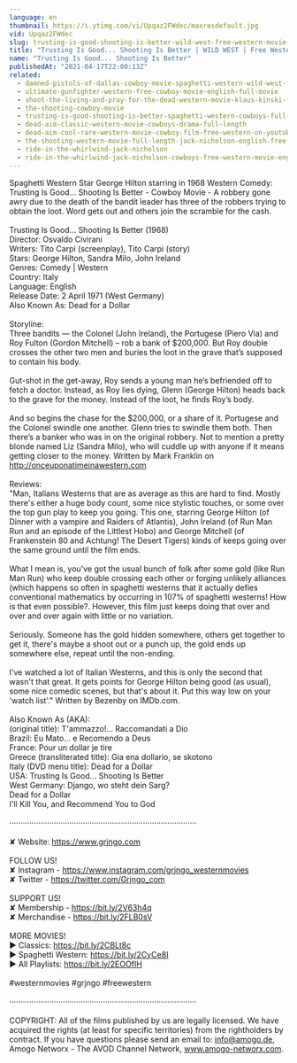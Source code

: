 ```yaml
---
language: en
thumbnail: https://i.ytimg.com/vi/Upqaz2FWdec/maxresdefault.jpg
vid: Upqaz2FWdec
slug: trusting-is-good-shooting-is-better-wild-west-free-western-movie-cowboys-english
title: "Trusting Is Good... Shooting Is Better | WILD WEST | Free Western Movie | Cowboys | English"
name: "Trusting Is Good... Shooting Is Better"
publishedAt: "2021-04-17T22:00:13Z"
related:
  - damned-pistols-of-dallas-cowboy-movie-spaghetti-western-wild-west-free-full-western-movie
  - ultimate-gunfighter-western-free-cowboy-movie-english-full-movie
  - shoot-the-living-and-pray-for-the-dead-western-movie-klaus-kinski-full-movie
  - the-shooting-cowboy-movie
  - trusting-is-good-shooting-is-better-spaghetti-western-cowboys-full-western
  - dead-aim-classic-western-movie-cowboys-drama-full-length
  - dead-aim-cool-rare-western-movie-cowboy-film-free-western-on-youtube-english
  - the-shooting-western-movie-full-length-jack-nicholson-english-free-full-westerns
  - ride-in-the-whirlwind-jack-nicholson
  - ride-in-the-whirlwind-jack-nicholson-cowboys-free-western-movie-english
---
```


Spaghetti Western Star George Hilton starring in 1968 Western Comedy: Trusting Is Good... Shooting Is Better - Cowboy Movie - A robbery gone awry due to the death of the bandit leader has three of the robbers trying to obtain the loot. Word gets out and others join the scramble for the cash. <br />
<br />
Trusting Is Good... Shooting Is Better (1968)<br />
Director: Osvaldo Civirani<br />
Writers: Tito Carpi (screenplay), Tito Carpi (story)<br />
Stars: George Hilton, Sandra Milo, John Ireland <br />
Genres: Comedy | Western <br />
Country: Italy<br />
Language: English<br />
Release Date: 2 April 1971 (West Germany) <br />
Also Known As: Dead for a Dollar <br />
<br />
Storyline:<br />
Three bandits — the Colonel (John Ireland), the Portugese (Piero Via) and Roy Fulton (Gordon Mitchell) – rob a bank of $200,000. But Roy double crosses the other two men and buries the loot in the grave that’s supposed to contain his body.<br />
<br />
Gut-shot in the get-away, Roy sends a young man he’s befriended off to fetch a doctor. Instead, as Roy lies dying, Glenn (George Hilton) heads back to the grave for the money. Instead of the loot, he finds Roy’s body.<br />
<br />
And so begins the chase for the $200,000, or a share of it. Portugese and the Colonel swindle one another. Glenn tries to swindle them both. Then there’s a banker who was in on the original robbery. Not to mention a pretty blonde named Liz (Sandra Milo), who will cuddle up with anyone if it means getting closer to the money. Written by Mark Franklin on http://onceuponatimeinawestern.com<br />
<br />
Reviews:<br />
"Man, Italians Westerns that are as average as this are hard to find. Mostly there's either a huge body count, some nice stylistic touches, or some over the top gun play to keep you going. This one, starring George Hilton (of Dinner with a vampire and Raiders of Atlantis), John Ireland (of Run Man Run and an episode of the Littlest Hobo) and George Mitchell (of Frankenstein 80 and Achtung! The Desert Tigers) kinds of keeps going over the same ground until the film ends.<br />
<br />
What I mean is, you've got the usual bunch of folk after some gold (like Run Man Run) who keep double crossing each other or forging unlikely alliances (which happens so often in spaghetti westerns that it actually defies conventional mathematics by occurring in 107% of spaghetti westerns! How is that even possible?. However, this film just keeps doing that over and over and over again with little or no variation.<br />
<br />
Seriously. Someone has the gold hidden somewhere, others get together to get it, there's maybe a shoot out or a punch up, the gold ends up somewhere else, repeat until the non-ending.<br />
<br />
I've watched a lot of Italian Westerns, and this is only the second that wasn't that great. It gets points for George Hilton being good (as usual), some nice comedic scenes, but that's about it. Put this way low on your 'watch list'." Written by Bezenby on IMDb.com.<br />
<br />
Also Known As (AKA):<br />
(original title): T'ammazzo!... Raccomandati a Dio<br />
Brazil: Eu Mato... e Recomendo a Deus<br />
France: Pour un dollar je tire<br />
Greece (transliterated title): Gia ena dollario, se skotono<br />
Italy (DVD menu title): Dead for a Dollar<br />
USA: Trusting Is Good... Shooting Is Better<br />
West Germany: Django, wo steht dein Sarg?<br />
 Dead for a Dollar<br />
 I'll Kill You, and Recommend You to God<br />
<br />
····················································································<br />
<br />
✘ Website: https://www.grjngo.com<br />
<br />
FOLLOW US!<br />
✘ Instagram - https://www.instagram.com/grjngo_westernmovies<br />
✘ Twitter - https://twitter.com/Grjngo_com<br />
<br />
SUPPORT US!<br />
✘ Membership - https://bit.ly/2V63h4q<br />
✘ Merchandise - https://bit.ly/2FLB0sV<br />
<br />
MORE MOVIES! <br />
► Classics: https://bit.ly/2CBLt8c <br />
► Spaghetti Western: https://bit.ly/2CyCe8I <br />
► All Playlists: https://bit.ly/2EOOfIH <br />
<br />
#westernmovies #grjngo #freewestern<br />
<br />
····················································································<br />
<br />
COPYRIGHT: All of the films published by us are legally licensed. We have acquired the rights (at least for specific territories) from the rightholders by contract. If you have questions please send an email to: info@amogo.de, Amogo Networx - The AVOD Channel Network, www.amogo-networx.com.